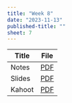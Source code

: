 ```yaml
---
title: "Week 8"
date: "2023-11-13"
published-title: "" 
sheet: 7
---
```


| Title  | File |
|--------|:----:|
| Notes  | [PDF](notes-s07.pdf)     |
| Slides | [PDF](w8.pdf)     |
| Kahoot | [PDF](kahoot-w8.pdf)     |